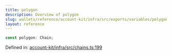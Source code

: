 ```yaml
---
title: polygon
description: Overview of polygon
slug: wallets/reference/account-kit/infra/src/exports/variables/polygon
layout: reference
---
```


```ts
const polygon: Chain;
```

Defined in: [account-kit/infra/src/chains.ts:199](https://github.com/alchemyplatform/aa-sdk/blob/4987bdd63823427c48ec21401b71fa3cfc2d0675/account-kit/infra/src/chains.ts#L199)
